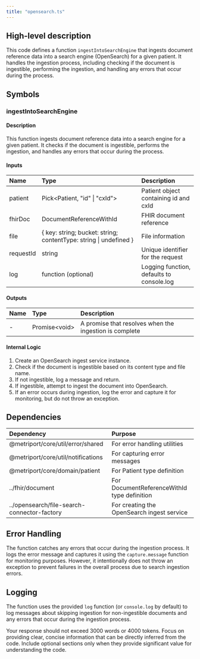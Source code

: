 ```yaml
---
title: "opensearch.ts"
---
```


## High-level description
This code defines a function `ingestIntoSearchEngine` that ingests document reference data into a search engine (OpenSearch) for a given patient. It handles the ingestion process, including checking if the document is ingestible, performing the ingestion, and handling any errors that occur during the process.

## Symbols

### ingestIntoSearchEngine
#### Description
This function ingests document reference data into a search engine for a given patient. It checks if the document is ingestible, performs the ingestion, and handles any errors that occur during the process.

#### Inputs
| Name | Type | Description |
|:-----|:-----|:------------|
| patient | Pick&lt;Patient, "id" \| "cxId"&gt; | Patient object containing id and cxId |
| fhirDoc | DocumentReferenceWithId | FHIR document reference |
| file | \{ key: string; bucket: string; contentType: string \| undefined \} | File information |
| requestId | string | Unique identifier for the request |
| log | function (optional) | Logging function, defaults to console.log |

#### Outputs
| Name | Type | Description |
|:-----|:-----|:------------|
| - | Promise&lt;void&gt; | A promise that resolves when the ingestion is complete |

#### Internal Logic
1. Create an OpenSearch ingest service instance.
2. Check if the document is ingestible based on its content type and file name.
3. If not ingestible, log a message and return.
4. If ingestible, attempt to ingest the document into OpenSearch.
5. If an error occurs during ingestion, log the error and capture it for monitoring, but do not throw an exception.

## Dependencies
| Dependency | Purpose |
|:-----------|:--------|
| @metriport/core/util/error/shared | For error handling utilities |
| @metriport/core/util/notifications | For capturing error messages |
| @metriport/core/domain/patient | For Patient type definition |
| ../fhir/document | For DocumentReferenceWithId type definition |
| ../opensearch/file-search-connector-factory | For creating the OpenSearch ingest service |

## Error Handling
The function catches any errors that occur during the ingestion process. It logs the error message and captures it using the `capture.message` function for monitoring purposes. However, it intentionally does not throw an exception to prevent failures in the overall process due to search ingestion errors.

## Logging
The function uses the provided `log` function (or `console.log` by default) to log messages about skipping ingestion for non-ingestible documents and any errors that occur during the ingestion process.

Your response should not exceed 3000 words or 4000 tokens. Focus on providing clear, concise information that can be directly inferred from the code. Include optional sections only when they provide significant value for understanding the code.
